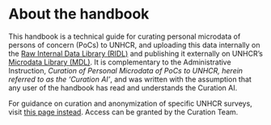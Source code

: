# About the handbook {.unnumbered}

This handbook is a technical guide for curating personal microdata of persons of concern (PoCs) to UNHCR, and uploading this data internally on the [Raw Internal Data Library (RIDL)](https://ridl.unhcr.org/) and publishing it externally on UNHCR's [Microdata Library (MDL)](https://microdata.unhcr.org/). It is complementary to the Administrative Instruction, *Curation of Personal Microdata of PoCs to UNHCR, herein referred to as the 'Curation AI'*, and was written with the assumption that any user of the handbook has read and understands the Curation AI.

For guidance on curation and anonymization of specific UNHCR surveys, visit [this page instead](https://rstudio.unhcr.org/anon_specific_surveys/). Access can be granted by the Curation Team.
